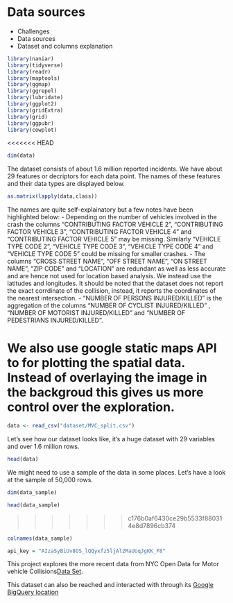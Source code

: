 # Data sources

- Challenges
- Data sources
- Dataset and columns explanation

```r
library(naniar)
library(tidyverse)
library(readr)
library(maptools)
library(ggmap)
library(ggrepel)
library(lubridate)
library(ggplot2)
library(gridExtra)
library(grid)
library(ggpubr)
library(cowplot)
```

<<<<<<< HEAD
```r
dim(data)
```

The dataset consists of about 1.6 million reported incidents. We have about 29 features or decriptors for each data point. The names of these features and their data types are displayed below.

```r
as.matrix(lapply(data,class))
```
 The names are quite self-explainatory but a few notes have been highlighted below:
- Depending on the number of vehicles involved in the crash the columns "CONTRIBUTING FACTOR VEHICLE 2", "CONTRIBUTING FACTOR VEHICLE 3", "CONTRIBUTING FACTOR VEHICLE 4" and "CONTRIBUTING FACTOR VEHICLE 5" may be missing. Similarly "VEHICLE TYPE CODE 2", "VEHICLE TYPE CODE 3", "VEHICLE TYPE CODE 4" and "VEHICLE TYPE CODE 5" could be missing for smaller crashes.
- The columns "CROSS STREET NAME", "OFF STREET NAME", "ON STREET NAME", "ZIP CODE" and "LOCATION" are redundant as well as less accurate and are hence not used for location based analysis. We instead use the latitudes and longitudes. It should be noted that the dataset does not report the exact corrdinate of the collision, instead, it reports the coordinates of the nearest intersection.
- "NUMBER OF PERSONS INJURED/KILLED" is the aggregation of the columns "NUMBER OF CYCLIST INJURED/KILLED" , "NUMBER OF MOTORIST INJURED/KILLED" and "NUMBER OF PEDESTRIANS INJURED/KILLED".

We also use google static maps API to for plotting the spatial data. Instead of overlaying the image in the backgroud this gives us more control over the exploration.
=======
```r
data <- read_csv("dataset/MVC_split.csv")
```

Let's see how our dataset looks like, it's a huge dataset with 29 variables and over 1.6 million rows. 

```r
head(data)
```

We might need to use a sample of the data in some places. Let's have a look at the sample of 50,000 rows.

```r
dim(data_sample)
```

```r
head(data_sample)
```
>>>>>>> c176b0af6430ce29b5533f880314e8d7896cb374

```r
colnames(data_sample)
```


```r
api_key = "AIzaSyBiUv8OS_lQQyxfz5ljAl2MaUUqJgKK_F8"
```

This project explores the more recent data from NYC Open Data for Motor vehicle Collisions[Data Set](https://data.cityofnewyork.us/Public-Safety/NYPD-Motor-Vehicle-Collisions/h9gi-nx95).

This dataset can also be reached and interacted with through its [Google BigQuery location](https://bigquery.cloud.google.com/table/bigquery-public-data:new_york.nypd_mv_collisions?tab=schema)

